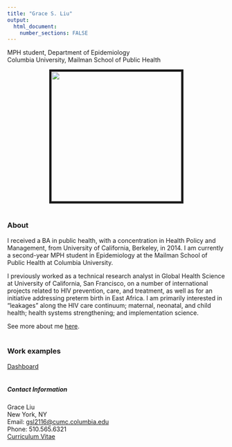 ```yaml
---
title: "Grace S. Liu"
output: 
  html_document:
    number_sections: FALSE
---
```

MPH student, Department of Epidemiology  
Columbia University, Mailman School of Public Health  

<img src = "images/PLACEHOLDER" 
  style="width:300px; display: block; margin-left: auto; margin-right: auto; border: 5px solid">
<br>

### About
I received a BA in public health, with a concentration in Health Policy and Management, from University of California, Berkeley, in 2014. I am currently a second-year MPH student in Epidemiology at the Mailman School of Public Health at Columbia University.  

I previously worked as a technical research analyst in Global Health Science at University of California, San Francisco, on a number of international projects related to HIV prevention, care, and treatment, as well as for an initiative addressing preterm birth in East Africa. I am primarily interested in “leakages” along the HIV care continuum; maternal, neonatal, and child health; health systems strengthening; and implementation science.  

See more about me [here](about.html).  
<br>

### Work examples
[Dashboard](dashboard.html)  
<br>

##### Contact Information

Grace Liu  
New York, NY  
Email: [gsl2116@cumc.columbia.edu](mailto:<gsl2116@cumc.columbia.edu>)  
Phone: 510.565.6321  
[Curriculum Vitae](LiuGrace_CV_Sep2018.pdf)

